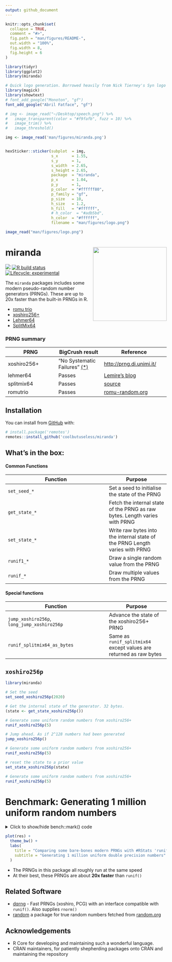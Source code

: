 ```yaml
---
output: github_document
---
```


<!-- README.md is generated from README.Rmd. Please edit that file -->

```r
knitr::opts_chunk$set(
  collapse = TRUE,
  comment = "#>",
  fig.path = "man/figures/README-",
  out.width = "100%",
  fig.width = 8,
  fig.height = 6
)

library(tidyr)
library(ggplot2)
library(miranda)
```


```r
# Quick logo generation. Borrowed heavily from Nick Tierney's Syn logo process
library(magick)
library(showtext)
# font_add_google("Monoton", "gf")
font_add_google("Abril Fatface", "gf")
```

```r
# img <- image_read("~/Desktop/speech.png") %>%
#   image_transparent(color = "#f9fafb", fuzz = 10) %>%
#   image_trim() %>%
#   image_threshold()

img <- image_read('man/figures/miranda.png')


hexSticker::sticker(subplot  = img,
                    s_x      = 1.55,
                    s_y      = 1,
                    s_width  = 2.65,
                    s_height = 2.65,
                    package  = "miranda",
                    p_x      = 1.04,
                    p_y      = 1,
                    p_color  = "#ffffff80",
                    p_family = "gf",
                    p_size   = 10,
                    h_size   = 1.2,
                    h_fill   = "#ffffff",
                    # h_color  = "#adb5bd",
                    h_color  = "#ffffff",
                    filename = "man/figures/logo.png")

image_read("man/figures/logo.png")
```



# miranda  <img src="man/figures/miranda-logo.jpg" align="right" height=230/>

<!-- badges: start -->
![](https://img.shields.io/badge/cool-useless-green.svg)
[![R build status](https://github.com/coolbutuseless/miranda/workflows/R-CMD-check/badge.svg)](https://github.com/coolbutuseless/miranda/actions)
[![Lifecycle: experimental](https://img.shields.io/badge/lifecycle-experimental-orange.svg)](https://www.tidyverse.org/lifecycle/#experimental)
<!-- badges: end -->

The `miranda` packages includes some modern pseudo-random number generators (PRNGs).  These
are up to 20x faster than the built-in PRNGs in R.

* [romu trio](https://www.romu-random.org/) 
* [xoshiro256+](http://xorshift.di.unimi.it)
* [Lehmer64](https://lemire.me/blog/2019/03/19/the-fastest-conventional-random-number-generator-that-can-pass-big-crush/)
* [SplitMix64](http://xorshift.di.unimi.it/splitmix64.c)


### PRNG summary

| PRNG                       | BigCrush result          | Reference                          |
|----------------------------|--------------------------|------------------------------------|
| xoshiro256+                | "No Systematic Failures" [(*)](http://xoshiro.di.unimi.it/lowcomp.php) | [http://prng.di.unimi.it/](http://prng.di.unimi.it/)|
| lehmer64                   | Passes                       | [Lemire's blog](https://lemire.me/blog/2019/03/19/the-fastest-conventional-random-number-generator-that-can-pass-big-crush/)|
| splitmix64                 | Passes                       | [source](http://xorshift.di.unimi.it/splitmix64.c)|
| romutrio                   | Passes                       | [romu-random.org](romu-random.org) |


## Installation

You can install from [GitHub](https://github.com/coolbutuseless/miranda) with:

``` r
# install.package('remotes')
remotes::install_github('coolbutuseless/miranda')
```

## What's in the box:

#### Common Functions

|Function  |  Purpose|
|---------------|---------|
| `set_seed_*`  | Set a seed to initialise the state of the PRNG |
| `get_state_*` | Fetch the internal state of the PRNG as raw bytes. Length varies with PRNG |
| `set_state_*` | Write raw bytes into the internal state of the PRNG Length varies with PRNG |
| `runif1_*`    | Draw a single random value from the PRNG |
| `runif_*`     | Draw multiple values from the PRNG |
            
#### Special functions

|Function  |  Purpose|
|---------------|---------|
| `jump_xoshiro256p`, `long_jump_xoshiro256p` | Advance the state of the xoshiro256+ PRNG |
| `runif_splitmix64_as_bytes`  | Same as `runif_splitmix64` except values are returned as raw bytes |



## `xoshiro256p` 


```r
library(miranda)

# Set the seed
set_seed_xoshiro256p(2020)

# Get the internal state of the generator. 32 bytes.
(state <- get_state_xoshiro256p())

# Generate some uniform random numbers from xoshiro256+
runif_xoshiro256p(5)

# Jump ahead. As if 2^128 numbers had been generated
jump_xoshiro256p()

# Generate some uniform random numbers from xoshiro256+
runif_xoshiro256p(5)

# reset the state to a prior value
set_state_xoshiro256p(state)

# Generate some uniform random numbers from xoshiro256+
runif_xoshiro256p(5)

```


# Benchmark: Generating 1 million uniform random numbers

<details>
<summary> Click to show/hide bench::mark() code </summary>
```r
N <- 1e6
res <- bench::mark(
  runif_xoshiro256p(N),
  runif_lehmer64(N),
  runif_splitmix64(N),
  runif_romutrio(N),
  runif(N),
  check = FALSE
)
```

</details>

```r
plot(res) + 
  theme_bw() + 
  labs(
    title = "Comparing some bare-bones modern PRNGs with #RStats 'runif()'",
    subtitle = "Generating 1 million uniform double precision numbers"
  )
```


* The PRNGs in this package all roughly run at the same speed
* At their best, these PRNGs are about **20x faster** than `runif()`



## Related Software

* [dqrng](https://cran.r-project.org/package=dqrng) - Fast PRNGs (xoshiro, PCG)
  with an interface compatible with `runif()`. Also supplies `rnorm()`
* [random](https://cran.r-project.org/package=random) a package for true random
  numbers fetched from [random.org](random.org)

## Acknowledgements

* R Core for developing and maintaining such a wonderful language.
* CRAN maintainers, for patiently shepherding packages onto CRAN and maintaining
  the repository
